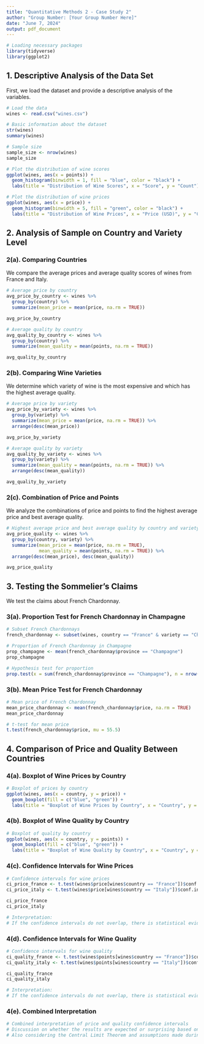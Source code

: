 ```yaml
---
title: "Quantitative Methods 2 - Case Study 2"
author: "Group Number: [Your Group Number Here]"
date: "June 7, 2024"
output: pdf_document
---
```


```r
# Loading necessary packages
library(tidyverse)
library(ggplot2)
```

## 1. Descriptive Analysis of the Data Set

First, we load the dataset and provide a descriptive analysis of the variables.

```r
# Load the data
wines <- read.csv("wines.csv")

# Basic information about the dataset
str(wines)
summary(wines)

# Sample size
sample_size <- nrow(wines)
sample_size

# Plot the distribution of wine scores
ggplot(wines, aes(x = points)) +
  geom_histogram(binwidth = 1, fill = "blue", color = "black") +
  labs(title = "Distribution of Wine Scores", x = "Score", y = "Count")

# Plot the distribution of wine prices
ggplot(wines, aes(x = price)) +
  geom_histogram(binwidth = 5, fill = "green", color = "black") +
  labs(title = "Distribution of Wine Prices", x = "Price (USD)", y = "Count")
```

## 2. Analysis of Sample on Country and Variety Level

### 2(a). Comparing Countries

We compare the average prices and average quality scores of wines from France and Italy.

```r
# Average price by country
avg_price_by_country <- wines %>%
  group_by(country) %>%
  summarize(mean_price = mean(price, na.rm = TRUE))

avg_price_by_country

# Average quality by country
avg_quality_by_country <- wines %>%
  group_by(country) %>%
  summarize(mean_quality = mean(points, na.rm = TRUE))

avg_quality_by_country
```

### 2(b). Comparing Wine Varieties

We determine which variety of wine is the most expensive and which has the highest average quality.

```r
# Average price by variety
avg_price_by_variety <- wines %>%
  group_by(variety) %>%
  summarize(mean_price = mean(price, na.rm = TRUE)) %>%
  arrange(desc(mean_price))

avg_price_by_variety

# Average quality by variety
avg_quality_by_variety <- wines %>%
  group_by(variety) %>%
  summarize(mean_quality = mean(points, na.rm = TRUE)) %>%
  arrange(desc(mean_quality))

avg_quality_by_variety
```

### 2(c). Combination of Price and Points

We analyze the combinations of price and points to find the highest average price and best average quality.

```r
# Highest average price and best average quality by country and variety
avg_price_quality <- wines %>%
  group_by(country, variety) %>%
  summarize(mean_price = mean(price, na.rm = TRUE),
            mean_quality = mean(points, na.rm = TRUE)) %>%
  arrange(desc(mean_price), desc(mean_quality))

avg_price_quality
```

## 3. Testing the Sommelier's Claims

We test the claims about French Chardonnay.

### 3(a). Proportion Test for French Chardonnay in Champagne

```r
# Subset French Chardonnays
french_chardonnay <- subset(wines, country == "France" & variety == "Chardonnay")

# Proportion of French Chardonnay in Champagne
prop_champagne <- mean(french_chardonnay$province == "Champagne")
prop_champagne

# Hypothesis test for proportion
prop.test(x = sum(french_chardonnay$province == "Champagne"), n = nrow(french_chardonnay), p = 0.11)
```

### 3(b). Mean Price Test for French Chardonnay

```r
# Mean price of French Chardonnay
mean_price_chardonnay <- mean(french_chardonnay$price, na.rm = TRUE)
mean_price_chardonnay

# t-test for mean price
t.test(french_chardonnay$price, mu = 55.5)
```

## 4. Comparison of Price and Quality Between Countries

### 4(a). Boxplot of Wine Prices by Country

```r
# Boxplot of prices by country
ggplot(wines, aes(x = country, y = price)) +
  geom_boxplot(fill = c("blue", "green")) +
  labs(title = "Boxplot of Wine Prices by Country", x = "Country", y = "Price (USD)")
```

### 4(b). Boxplot of Wine Quality by Country

```r
# Boxplot of quality by country
ggplot(wines, aes(x = country, y = points)) +
  geom_boxplot(fill = c("blue", "green")) +
  labs(title = "Boxplot of Wine Quality by Country", x = "Country", y = "Quality (Points)")
```

### 4(c). Confidence Intervals for Wine Prices

```r
# Confidence intervals for wine prices
ci_price_france <- t.test(wines$price[wines$country == "France"])$conf.int
ci_price_italy <- t.test(wines$price[wines$country == "Italy"])$conf.int

ci_price_france
ci_price_italy

# Interpretation:
# If the confidence intervals do not overlap, there is statistical evidence of a difference in wine prices.
```

### 4(d). Confidence Intervals for Wine Quality

```r
# Confidence intervals for wine quality
ci_quality_france <- t.test(wines$points[wines$country == "France"])$conf.int
ci_quality_italy <- t.test(wines$points[wines$country == "Italy"])$conf.int

ci_quality_france
ci_quality_italy

# Interpretation:
# If the confidence intervals do not overlap, there is statistical evidence of a difference in wine quality.
```

### 4(e). Combined Interpretation

```r
# Combined interpretation of price and quality confidence intervals
# Discussion on whether the results are expected or surprising based on confidence intervals for price and quality.
# Also considering the Central Limit Theorem and assumptions made during tests.
```

